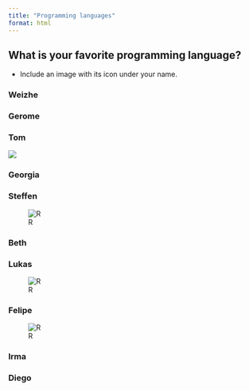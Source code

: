 ```yaml
---
title: "Programming languages"
format: html
---
```


## What is your favorite programming language?
- Include an image with its icon under your name.

### Weizhe

### Gerome 

### Tom
![](https://upload.wikimedia.org/wikipedia/commons/thumb/1/1f/Julia_Programming_Language_Logo.svg/1280px-Julia_Programming_Language_Logo.svg.png)

### Georgia

### Steffen
![R](https://file+.vscode-resource.vscode-cdn.net/c%3A/Users/redek/OneDrive%20-%20Nexus365/Desktop/R.jpg?version%3D1702027847641)

### Beth

### Lukas
![R](R.png)


### Felipe

![R](elephant.png)

### Irma 

### Diego



